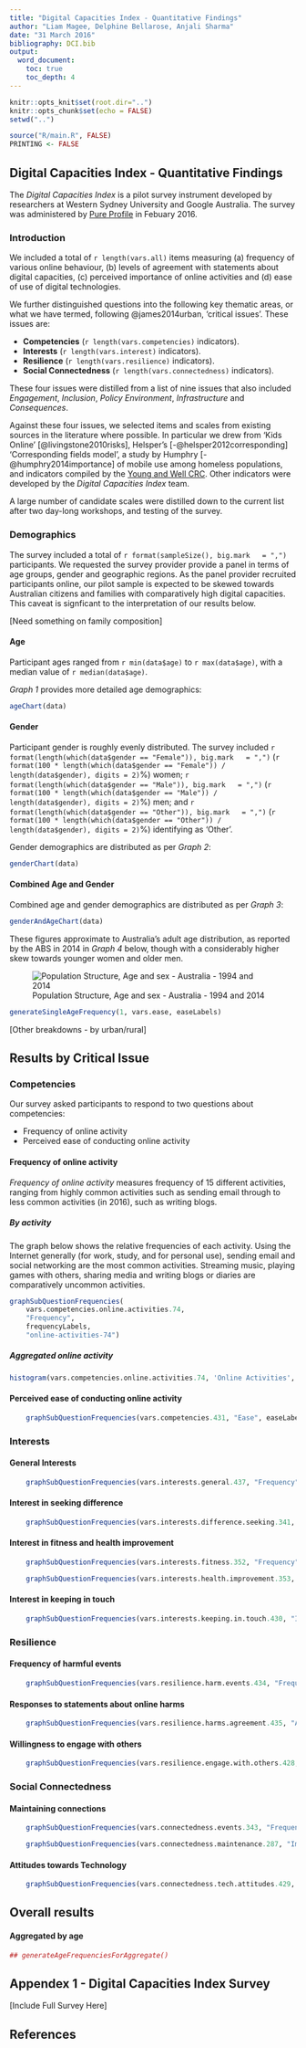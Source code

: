 ```yaml
---
title: "Digital Capacities Index - Quantitative Findings"
author: "Liam Magee, Delphine Bellarose, Anjali Sharma"
date: "31 March 2016"
bibliography: DCI.bib
output:
  word_document:
    toc: true
    toc_depth: 4
---
```


<!-- output: word_document -->
<!-- output: pdf_document -->


```r
knitr::opts_knit$set(root.dir="..")
knitr::opts_chunk$set(echo = FALSE)
setwd("..")

source("R/main.R", FALSE)
PRINTING <- FALSE

```




## Digital Capacities Index - Quantitative Findings

The *Digital Capacities Index* is a pilot survey instrument developed by researchers at Western Sydney University and Google Australia. 
The survey was administered by [Pure Profile](https://www.pureprofile.com/us/) in Febuary 2016.


### Introduction

We included a total of `r length(vars.all)` items measuring (a) frequency of various online behaviour, (b) levels of agreement with statements about digital capacities, (c) perceived importance of online activities and (d) ease of use of digital technologies.

We further distinguished questions into the following key thematic areas, or what we have termed, following @james2014urban, 'critical issues'. These issues are:

 - **Competencies** (`r length(vars.competencies)` indicators). 
 - **Interests** (`r length(vars.interest)` indicators).
 - **Resilience** (`r length(vars.resilience)` indicators).
 - **Social Connectedness** (`r length(vars.connectedness)` indicators).

These four issues were distilled from a list of nine issues that also included *Engagement*, *Inclusion*, *Policy Environment*, *Infrastructure* and *Consequences*. 

Against these four issues, we selected items and scales from existing sources in the literature where possible. In particular we drew from 'Kids Online'
[@livingstone2010risks], Helsper's [-@helsper2012corresponding] 'Corresponding fields model', a study by Humphry [-@humphry2014importance] of mobile use among homeless populations, and indicators compiled by the [Young and Well CRC](http://www.youngandwellcrc.org.au/). Other indicators were developed by the *Digital Capacities Index* team. 

A large number of candidate scales were distilled down to the current list after two day-long workshops, and testing of the survey.



### Demographics


The survey included a total of `r format(sampleSize(), big.mark   = ",")` participants. We requested the survey provider provide a panel in terms of age groups, gender and geographic regions. As the panel provider recruited participants online, our pilot sample is expected to be skewed towards Australian citizens and families with comparatively high digital capacities. This caveat is signficant to the interpretation of our results below.

[Need something on family composition]


#### Age

Participant ages ranged from `r min(data$age)` to `r max(data$age)`, with a median value of `r median(data$age)`. 

*Graph 1* provides more detailed age demographics:

```r

ageChart(data)

```


#### Gender

Participant gender is roughly evenly distributed. The survey included `r format(length(which(data$gender == "Female")), big.mark   = ",")` (`r format(100 * length(which(data$gender == "Female")) / length(data$gender), digits = 2)`%) women; `r format(length(which(data$gender == "Male")), big.mark   = ",")` (`r format(100 * length(which(data$gender == "Male")) / length(data$gender), digits = 2)`%) men; and `r format(length(which(data$gender == "Other")), big.mark   = ",")` (`r format(100 * length(which(data$gender == "Other")) / length(data$gender), digits = 2)`%) identifying as 'Other'.

Gender demographics are distributed as per *Graph 2*:

```r

genderChart(data)

```



#### Combined Age and Gender


Combined age and gender demographics are distributed as per *Graph 3*:

```r

genderAndAgeChart(data)

```

These figures approximate to Australia's adult age distribution, as reported by the ABS in 2014 in *Graph 4* below, though with a considerably higher skew towards younger women and older men.


![Population Structure, Age and sex - Australia - 1994 and 2014](http://www.abs.gov.au/ausstats/abs@.nsf/0/1cd2b1952afc5e7aca257298000f2e76/Body/0.2A9C!OpenElement&FieldElemFormat=gif)


```r

generateSingleAgeFrequency(1, vars.ease, easeLabels)
```

[Other breakdowns - by urban/rural]



## Results by Critical Issue



### Competencies

Our survey asked participants to respond to two questions about competencies:

 - Frequency of online activity
 - Perceived ease of conducting online activity


#### Frequency of online activity

*Frequency of online activity* measures frequency of 15 different activities, ranging from highly common activities such as sending email through to less common activities (in 2016), such as writing blogs.

##### By activity 

The graph below shows the relative frequencies of each activity. Using the Internet generally (for work, study, and for personal use), sending email and social networking are the most common activities. Streaming music, playing games with others, sharing media and writing blogs or diaries are comparatively uncommon activities.

```r
graphSubQuestionFrequencies(
	vars.competencies.online.activities.74, 
	"Frequency", 
	frequencyLabels, 
	"online-activities-74")
```


##### Aggregated online activity

```r
histogram(vars.competencies.online.activities.74, 'Online Activities', 'gen/Q74')
```

#### Perceived ease of conducting online activity

```r
    graphSubQuestionFrequencies(vars.competencies.431, "Ease", easeLabels, "competencies-ease-of-tasks-431")
```





### Interests


#### General Interests

```r
    graphSubQuestionFrequencies(vars.interests.general.437, "Frequency", frequencyMonthLabels, "interests-general-437")
```


#### Interest in seeking difference


```r
    graphSubQuestionFrequencies(vars.interests.difference.seeking.341, "Agreement", agreementLabels, "interests-difference-seeking-341")
```


#### Interest in fitness and health improvement

```r
    graphSubQuestionFrequencies(vars.interests.fitness.352, "Frequency", frequencyMonthLabels, "interests-fitness-352")
```


```r
    graphSubQuestionFrequencies(vars.interests.health.improvement.353, "Agreement", agreementLabels, "interests-health-improvement-353")
```


#### Interest in keeping in touch

```r
    graphSubQuestionFrequencies(vars.interests.keeping.in.touch.430, "Importance", importanceLabels, "keeping-in-touch-430")
```




### Resilience




#### Frequency of harmful events

```r
    graphSubQuestionFrequencies(vars.resilience.harm.events.434, "Frequency", frequencyMonthLabels, "resilience-harm-events-434")
```


#### Responses to statements about online harms

```r
    graphSubQuestionFrequencies(vars.resilience.harms.agreement.435, "Agreement", agreementLabels, "resilience-harms-agreement-435")
```


#### Willingness to engage with others

```r
    graphSubQuestionFrequencies(vars.resilience.engage.with.others.428, "Agreement", agreementLabels, "resilience-engage-with-others-428")
```


### Social Connectedness

#### Maintaining connections

```r
    graphSubQuestionFrequencies(vars.connectedness.events.343, "Frequency", frequencyMonthLabels, "connectedness-events-343")
```


```r
    graphSubQuestionFrequencies(vars.connectedness.maintenance.287, "Importance", importanceLabels, "maintaining-connections-287")
```



#### Attitudes towards Technology


```r
    graphSubQuestionFrequencies(vars.connectedness.tech.attitudes.429, "Agreement", agreementLabels, "connectedness-tech-attitudes-429")
```





## Overall results


#### Aggregated by age

```r

## generateAgeFrequenciesForAggregate()
```

<!--
```r
## generateInterests()
```

```r
## generateCompetencies()
```

```r
## generateResilience()
```

```r
## generateConnectedness()
```

```r
## generateIndex()
```

-->



## Appendex 1 - Digital Capacities Index Survey

[Include Full Survey Here]



## References



